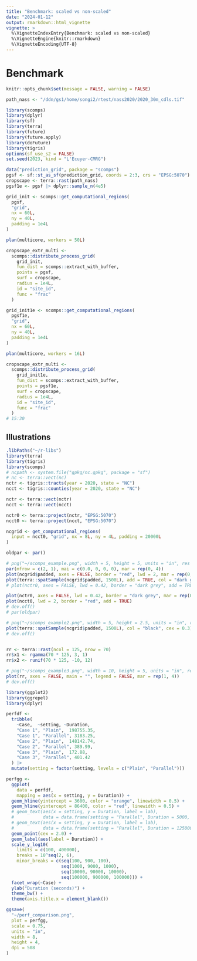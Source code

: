 ```yaml
---
title: "Benchmark: scaled vs non-scaled"
date: "2024-01-12"
output: rmarkdown::html_vignette
vignette: >
  %\VignetteIndexEntry{Benchmark: scaled vs non-scaled}
  %\VignetteEngine{knitr::rmarkdown}
  %\VignetteEncoding{UTF-8}
---
```



# Benchmark

```r
knitr::opts_chunk$set(message = FALSE, warning = FALSE)

```

```r
path_nass <- "/ddn/gs1/home/songi2/rtest/nass2020/2020_30m_cdls.tif"
```

```r
library(scomps)
library(dplyr)
library(sf)
library(terra)
library(future)
library(future.apply)
library(doFuture)
library(tigris)
options(sf_use_s2 = FALSE)
set.seed(2023, kind = "L'Ecuyer-CMRG")
```


```r
data("prediction_grid", package = "scomps")
pgsf <- sf::st_as_sf(prediction_grid, coords = 2:3, crs = "EPSG:5070")
cropscape <- terra::rast(path_nass)
pgsf1e <- pgsf |> dplyr::sample_n(4e5)
```

```r
grid_init <- scomps::get_computational_regions(
  pgsf,
  "grid",
  nx = 60L,
  ny = 40L,
  padding = 1e4L
)

plan(multicore, workers = 50L)

cropscape_extr_multi <-
  scomps::distribute_process_grid(
    grid_init,
    fun_dist = scomps::extract_with_buffer,
    points = pgsf,
    surf = cropscape,
    radius = 1e4L,
    id = "site_id",
    func = "frac"
  )

```


```r
grid_init1e <- scomps::get_computational_regions(
  pgsf1e,
  "grid",
  nx = 60L,
  ny = 40L,
  padding = 1e4L
)

plan(multicore, workers = 16L)

cropscape_extr_multi <-
  scomps::distribute_process_grid(
    grid_init1e,
    fun_dist = scomps::extract_with_buffer,
    points = pgsf1e,
    surf = cropscape,
    radius = 1e4L,
    id = "site_id",
    func = "frac"
  )
# 15:30
```


## Illustrations
```r
.libPaths("~/r-libs")
library(terra)
library(tigris)
library(scomps)
# ncpath <- system.file("gpkg/nc.gpkg", package = "sf")
# nc <- terra::vect(nc)
nctr <- tigris::tracts(year = 2020, state = "NC")
ncct <- tigris::counties(year = 2020, state = "NC")

nctr <- terra::vect(nctr)
ncct <- terra::vect(ncct)

nctr0 <- terra::project(nctr, "EPSG:5070")
ncct0 <- terra::project(ncct, "EPSG:5070")

ncgrid <- get_computational_regions(
  input = ncct0, "grid", nx = 8L, ny = 4L, padding = 20000L
)

oldpar <- par()

# png("~/scomps_example.png", width = 5, height = 5, units = "in", res = 508)
par(mfrow = c(2, 1), mai = c(0.0, 0, 0, 0), mar = rep(0, 4))
plot(ncgrid$padded, axes = FALSE, border = "red", lwd = 2, mar = rep(0, 4))
plot(terra::spatSample(ncgrid$padded, 1500L), add = TRUE, col = "dark grey", cex = 0.3)
# plot(nctr0, axes = FALSE, lwd = 0.42, border = "dark grey", add = TRUE)

plot(nctr0, axes = FALSE, lwd = 0.42, border = "dark grey", mar = rep(0, 4))
plot(ncct0, lwd = 2, border = "red", add = TRUE)
# dev.off()
# par(oldpar)

# png("~/scomps_example2.png", width = 5, height = 2.5, units = "in", res = 508)
plot(terra::spatSample(ncgrid$padded, 1500L), col = "black", cex = 0.3)
# dev.off()


rr <- terra::rast(ncol = 125, nrow = 70)
rr$x1 <- rgamma(70 * 125, 3, 1)
rr$x2 <- runif(70 * 125, -10, 12)

# png("~/scomps_example3.png", width = 10, height = 5, units = "in", res = 508)
plot(rr, axes = FALSE, main = "", legend = FALSE, mar = rep(1, 4))
# dev.off()
```

```r
library(ggplot2)
library(ggrepel)
library(dplyr)

perfdf <-
  tribble(
    ~Case,  ~setting, ~Duration,
    "Case 1", "Plain",  198755.35,
    "Case 1", "Parallel", 3183.25,
    "Case 2", "Plain",  148142.74,
    "Case 2", "Parallel", 389.99,
    "Case 3", "Plain",  172.88,
    "Case 3", "Parallel", 401.42
  ) |>
  mutate(setting = factor(setting, levels = c("Plain", "Parallel")))

perfgg <-
  ggplot(
    data = perfdf,
    mapping = aes(x = setting, y = Duration)) +
  geom_hline(yintercept = 3600, color = "orange", linewidth = 0.5) +
  geom_hline(yintercept = 86400, color = "red", linewidth = 0.5) +
  # geom_text(aes(x = setting, y = Duration, label = lab),
  #           data = data.frame(setting = "Parallel", Duration = 5000, lab = "1 hour")) +
  # geom_text(aes(x = setting, y = Duration, label = lab),
  #           data = data.frame(setting = "Parallel", Duration = 125000, lab = "1 day")) +
  geom_point(cex = 2.0) +
  geom_label(aes(label = Duration)) +
  scale_y_log10(
    limits = c(100, 400000),
    breaks = 10^seq(2, 6),
    minor_breaks = c(seq(100, 900, 100),
                     seq(1000, 9000, 1000),
                     seq(10000, 90000, 10000),
                     seq(100000, 900000, 100000))) +
  facet_wrap(~Case) +
  ylab("Duration (seconds)") +
  theme_bw() +
  theme(axis.title.x = element_blank())

ggsave(
  "~/perf_comparison.png",
  plot = perfgg,
  scale = 0.75,
  units = "in",
  width = 8,
  height = 4,
  dpi = 508
)



```